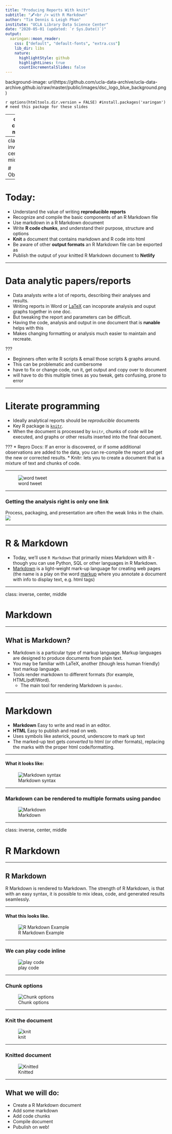 ```yaml
---
title: "Producing Reports With knitr"
subtitle: "🖋<br /> with R Markdown" 
author: "Tim Dennis & Leigh Phan"
institute: "UCLA Library Data Science Center"
date: "2020-05-01 (updated: `r Sys.Date()`)"
output:
  xaringan::moon_reader:
    css: ["default", "default-fonts", "extra.css"]
    lib_dir: libs
    nature:
      highlightStyle: github
      highlightLines: true
      countIncrementalSlides: false
---
```


background-image: url(https://github.com/ucla-data-archive/ucla-data-archive.github.io/raw/master/public/images/dsc_logo_blue_background.png)

```r
options(htmltools.dir.version = FALSE)
#install.packages('xaringan')
 # need this package for these slides```

---
class: center, middle

# R Markdown

### Tim Dennis & Leigh PHan

---
class: inverse, center, middle

# Objectives 

---

# Today: 

- Understand the value of writing **reproducible reports**
- Recognize and compile the basic components of an R Markdown file
- Use markdown in a R Markdown document
- Write **R code chunks**, and understand their purpose, structure and
  options
- **Knit** a document that contains markdown and R code into html
- Be aware of other **output formats** an R Markdown file can be exported as
- Publish the output of your knitted R Markdown document to **Netlify**

---

# Data analytic papers/reports

* Data analysts write a lot of reports, describing their
analyses and results.
* Writing reports in Word or [LaTeX](http://www.latex-project.org/) can incoporate analysis and ouput graphs together in one doc.
* But tweaking the report and parameters can be difficult.
* Having the code, analysis and output in one document that is **runable** helps with this
* Makes changing formatting or analysis much easier to maintain and recreate. 

???

* Beginners often write R scripts & email those scripts & graphs around.
* This can be problematic and cumbersome 
* have to fix or change code, run it, get output and copy over to document
* will have to do this multiple times as you tweak, gets confusing, prone to error

---

# Literate programming

* Ideally analytical reports should be _reproducible_ documents 
* Key R package is [`knitr`](http://yihui.name/knitr/). 
* When the document is processed by `knitr`, chunks of code will
be executed, and graphs or other results inserted into the final document.

???
* Repro Docs: If an error is discovered, or if some additional observations are added to the data, you can re-compile the report and get the new or corrected
results. 
* Knitr: lets you to create a document that is a mixture of text and chunks of
code. 

---

![word tweet](word_tweet.jpg)

---

### Getting the analysis right is only one link

Process, packaging, and presentation are often the weak links in the chain. 
![](https://github.com/datacarpentry/rr-literate-programming/raw/gh-pages/media/brokenChain.jpg)

---

# R & Markdown 

* Today, we'll use `R Markdown` that primarily mixes Markdown
with R - though you can use Python, SQL or other languages in R Markdown.
* [Markdown](https://www.markdownguide.org/) is a light-weight mark-up language for creating web pages (the name is a play on the word [markup](https://en.wikipedia.org/wiki/Markup_language) where you annotate a document with info to display text, e.g. html tags)

---

class: inverse, center, middle

# Markdown

---

## What is Markdown?

* Markdown is a particular type of markup language. Markup languages are designed to produce documents from plain text.
* You may be familiar with LaTeX, another (though less human friendly) text markup language.
* Tools render markdown to different formats (for example, HTML/pdf/Word).
  * The main tool for rendering Markdown is `pandoc`.

---

# Markdown

* **Markdown** Easy to write and read in an editor.
* **HTML** Easy to publish and read on web.
* Uses symbols like asterick, pound, underscore to mark up text 
* The marked-up text gets _converted_ to html (or other formats), replacing the marks with the proper html code/formatting.

---

#### What it looks like: 
![Markdown syntax](markdown.png)

---

### Markdown can be rendered to multiple formats using pandoc

![Markdown](markdown_pandoc_formats.jpg)


---

class: inverse, center, middle

# R Markdown

---

## R Markdown

R Markdown is rendered to Markdown. The strength of R Markdown, is that with an easy syntax, it is possible to mix ideas, code, and generated results seamlessly.

---

#### What this looks like. 

![R Markdown Example](rmarkdown_example.png)

---

### We can play code inline

![play code](play-cunks.png)


---

### Chunk options

![Chunk options](chunk-options.png)

---

### Knit the document

![knit](knit-rmarkdown.png)

---

### Knitted document

![Knitted](rmarkdown-knitted.png)

--- 

## What we will do: 

* Create a R Markdown document
* Add some markdown 
* Add code chunks 
* Compile document
* Pubulish on web! 